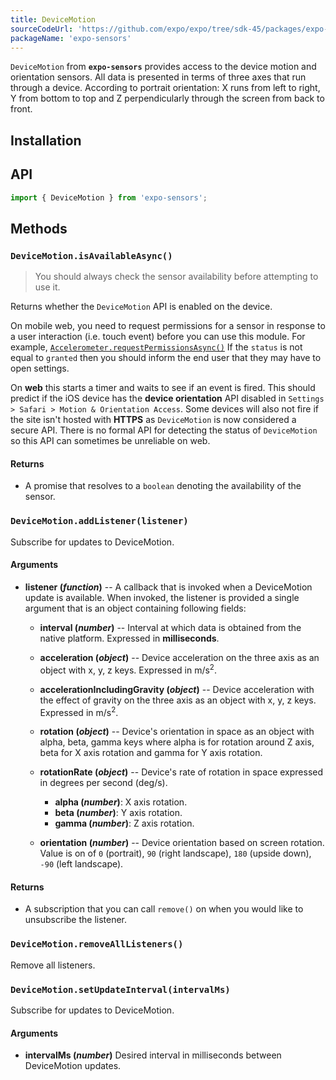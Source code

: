 ```yaml
---
title: DeviceMotion
sourceCodeUrl: 'https://github.com/expo/expo/tree/sdk-45/packages/expo-sensors'
packageName: 'expo-sensors'
---
```



`DeviceMotion` from **`expo-sensors`** provides access to the device motion and orientation sensors. All data is presented in terms of three axes that run through a device. According to portrait orientation: X runs from left to right, Y from bottom to top and Z perpendicularly through the screen from back to front.

<PlatformsSection android emulator ios simulator web />

## Installation

<APIInstallSection />

## API

```js
import { DeviceMotion } from 'expo-sensors';
```

## Methods

### `DeviceMotion.isAvailableAsync()`

> You should always check the sensor availability before attempting to use it.

Returns whether the `DeviceMotion` API is enabled on the device.

On mobile web, you need to request permissions for a sensor in response to a user interaction (i.e. touch event) before you can use this module. For example, [`Accelerometer.requestPermissionsAsync()`](/versions/latest/sdk/accelerometer.mdx#accelerometerisavailableasync) If the `status` is not equal to `granted` then you should inform the end user that they may have to open settings.

On **web** this starts a timer and waits to see if an event is fired. This should predict if the iOS device has the **device orientation** API disabled in `Settings > Safari > Motion & Orientation Access`. Some devices will also not fire if the site isn't hosted with **HTTPS** as `DeviceMotion` is now considered a secure API. There is no formal API for detecting the status of `DeviceMotion` so this API can sometimes be unreliable on web.

#### Returns

- A promise that resolves to a `boolean` denoting the availability of the sensor.

### `DeviceMotion.addListener(listener)`

Subscribe for updates to DeviceMotion.

#### Arguments

- **listener (_function_)** -- A callback that is invoked when a
  DeviceMotion update is available. When invoked, the listener is
  provided a single argument that is an object containing following fields:

  - **interval (_number_)** -- Interval at which data is obtained from the native platform. Expressed in **milliseconds**.

  - **acceleration (_object_)** -- Device acceleration on the three axis as an object with x, y, z keys. Expressed in m/s<sup>2</sup>.

  - **accelerationIncludingGravity (_object_)** -- Device acceleration with the effect of gravity on the three axis as an object with x, y, z keys. Expressed in m/s<sup>2</sup>.

  - **rotation (_object_)** -- Device's orientation in space as an object with alpha, beta, gamma keys where alpha is for rotation around Z axis, beta for X axis rotation and gamma for Y axis rotation.

  - **rotationRate (_object_)** -- Device's rate of rotation in space expressed in degrees per second (deg/s).

    - **alpha (_number_)**: X axis rotation.
    - **beta (_number_)**: Y axis rotation.
    - **gamma (_number_)**: Z axis rotation.

  - **orientation (_number_)** -- Device orientation based on screen rotation. Value is on of `0` (portrait), `90` (right landscape), `180` (upside down), `-90` (left landscape).

#### Returns

- A subscription that you can call `remove()` on when you
  would like to unsubscribe the listener.

### `DeviceMotion.removeAllListeners()`

Remove all listeners.

### `DeviceMotion.setUpdateInterval(intervalMs)`

Subscribe for updates to DeviceMotion.

#### Arguments

- **intervalMs (_number_)** Desired interval in milliseconds between
  DeviceMotion updates.
